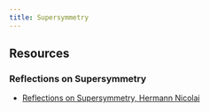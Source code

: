 ```yaml
---
title: Supersymmetry
---
```


## Resources



### Reflections on Supersymmetry

- [Reflections on Supersymmetry, Hermann Nicolai](https://arxiv.org/pdf/2311.06051v1.pdf)